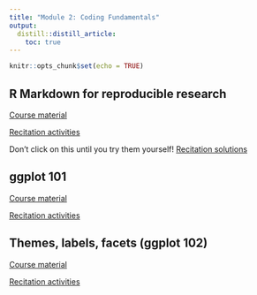 ```yaml
---
title: "Module 2: Coding Fundamentals"
output:
  distill::distill_article:
    toc: true
---
```


```r
knitr::opts_chunk$set(echo = TRUE)
```

## R Markdown for reproducible research

[Course material](2_03_rmarkdown/03_Rmd.html)

[Recitation activities](2_03_rmarkdown/03_Rmd_recitation.Rmd)

Don't click on this until you try them yourself! [Recitation solutions](2_03_rmarkdown/03_Rmd_recitation_solutions.Rmd)

## ggplot 101

[Course material](2_04_ggplot/04_ggplot.html)

[Recitation activities](2_04_ggplot/04_ggplot_practice.html)

## Themes, labels, facets (ggplot 102)

[Course material](2_05_themes_labels_facets/05_ggplot102.html)

[Recitation activities](2_05_themes_labels_facets/05_ggplot102_practice.Rmd)
